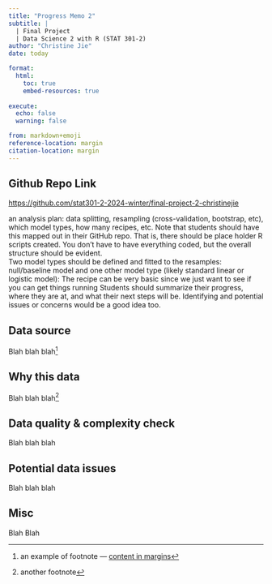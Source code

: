 ```yaml
---
title: "Progress Memo 2"
subtitle: |
  | Final Project 
  | Data Science 2 with R (STAT 301-2)
author: "Christine Jie"
date: today

format:
  html:
    toc: true
    embed-resources: true
    
execute:
  echo: false
  warning: false

from: markdown+emoji 
reference-location: margin
citation-location: margin
---
```




::: {.callout-tip icon=false}

## Github Repo Link

[https://github.com/stat301-2-2024-winter/final-project-2-christinejie](https://github.com/stat301-2-2024-winter/final-project-2-christinejie)

:::

an analysis plan: data splitting, resampling (cross-validation, bootstrap, etc), which model types, how many recipes, etc. Note that students should have this mapped out in their GitHub repo. That is, there should be place holder R scripts created. You don't have to have everything coded, but the overall structure should be evident.   
Two model types should be defined and fitted to the resamples: null/baseline model and one other model type (likely standard linear or logistic model):
The recipe can be very basic since we just want to see if you can get things running
Students should summarize their progress, where they are at, and what their next steps will be. Identifying and potential issues or concerns would be a good idea too.






## Data source

Blah blah blah^[an example of footnote --- [content in margins](https://quarto.org/docs/blog/posts/2022-02-17-advanced-layout/)]






## Why this data

Blah blah blah^[another footnote]

## Data quality & complexity check

Blah blah blah

## Potential data issues

Blah blah blah

## Misc

Blah Blah
